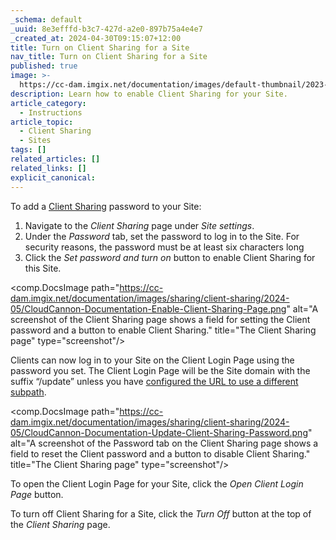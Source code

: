 ```yaml
---
_schema: default
_uuid: 8e3efffd-b3c7-427d-a2e0-897b75a4e4e7
_created_at: 2024-04-30T09:15:07+12:00
title: Turn on Client Sharing for a Site
nav_title: Turn on Client Sharing for a Site
published: true
image: >-
  https://cc-dam.imgix.net/documentation/images/default-thumbnail/2023-Q4/CloudCannon-Documentation-Thumbnail.png
description: Learn how to enable Client Sharing for your Site.
article_category:
  - Instructions
article_topic:
  - Client Sharing
  - Sites
tags: []
related_articles: []
related_links: []
explicit_canonical:
---
```

To add a [Client Sharing](/documentation/articles/what-is-client-sharing/) password to your Site:

1. Navigate to the *Client Sharing* page under *Site settings*.
2. Under the *Password* tab, set the password to log in to the Site. For security reasons, the password must be at least six characters long
3. Click the *Set password and turn on* button to enable Client Sharing for this Site.

<comp.DocsImage path="https://cc-dam.imgix.net/documentation/images/sharing/client-sharing/2024-05/CloudCannon-Documentation-Enable-Client-Sharing-Page.png" alt="A screenshot of the Client Sharing page shows a field for setting the Client password and a button to enable Client Sharing." title="The Client Sharing page" type="screenshot"/>

Clients can now log in to your Site on the Client Login Page using the password you set. The Client Login Page will be the Site domain with the suffix “/update” unless you have [configured the URL to use a different subpath](/documentation/articles/configure-the-client-login-page/).

<comp.DocsImage path="https://cc-dam.imgix.net/documentation/images/sharing/client-sharing/2024-05/CloudCannon-Documentation-Update-Client-Sharing-Password.png" alt="A screenshot of the Password tab on the Client Sharing page shows a field to reset the Client password and a button to disable Client Sharing." title="The Client Sharing page" type="screenshot"/>

To open the Client Login Page for your Site, click the *Open Client Login Page* button.

To turn off Client Sharing for a Site, click the *Turn Off* button at the top of the *Client Sharing* page.